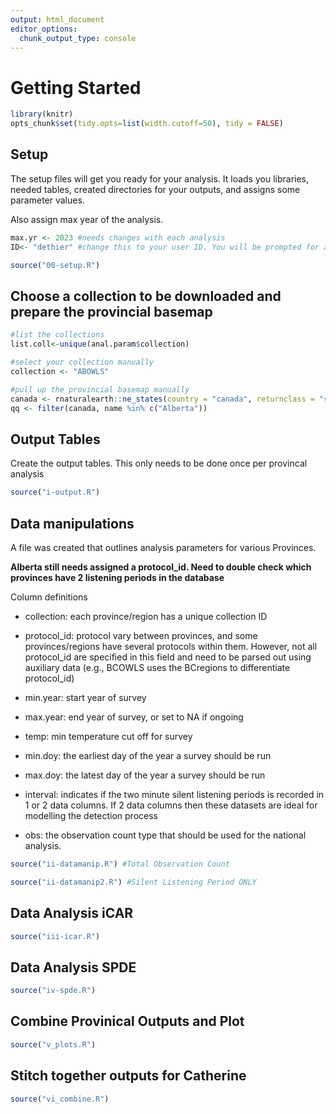 ```yaml
---
output: html_document
editor_options: 
  chunk_output_type: console
---
```


# Getting Started {#DataManip3}

```r

library(knitr)
opts_chunk$set(tidy.opts=list(width.cutoff=50), tidy = FALSE)

```

## Setup

The setup files will get you ready for your analysis. It loads you libraries, needed tables, created directories for your outputs, and assigns some parameter values. 

Also assign max year of the analysis. 

```r

max.yr <- 2023 #needs changes with each analysis
ID<- "dethier" #change this to your user ID. You will be prompted for a password. 

source("00-setup.R")

```

## Choose a collection to be downloaded and prepare the provincial basemap

```r

#list the collections
list.coll<-unique(anal.param$collection)

#select your collection manually
collection <- "ABOWLS"

#pull up the provincial basemap manually
canada <- rnaturalearth::ne_states(country = "canada", returnclass = "sf") %>% st_transform(epsg6703km) 
qq <- filter(canada, name %in% c("Alberta"))

```

## Output Tables

Create the output tables. This only needs to be done once per provincal analysis

```r

source("i-output.R")

```


## Data manipulations 

A file was created that outlines analysis parameters for various
Provinces.

**Alberta still needs assigned a protocol_id. Need to double check which
provinces have 2 listening periods in the database**

Column definitions

-   collection: each province/region has a unique collection ID

-   protocol_id: protocol vary between provinces, and some
    provinces/regions have several protocols within them. However, not
    all protocol_id are specified in this field and need to be parsed
    out using auxiliary data (e.g., BCOWLS uses the BCregions to
    differentiate protocol_id)

-   min.year: start year of survey

-   max.year: end year of survey, or set to NA if ongoing

-   temp: min temperature cut off for survey

-   min.doy: the earliest day of the year a survey should be run

-   max.doy: the latest day of the year a survey should be run

-   interval: indicates if the two minute silent listening periods is
    recorded in 1 or 2 data columns. If 2 data columns then these
    datasets are ideal for modelling the detection process

-   obs: the observation count type that should be used for the national
    analysis.


```r

source("ii-datamanip.R") #Total Observation Count

source("ii-datamanip2.R") #Silent Listening Period ONLY

```

## Data Analysis iCAR

```r

source("iii-icar.R")

```

## Data Analysis SPDE

```r

source("iv-spde.R")

```

## Combine Provinical Outputs and Plot 

```r

source("v_plots.R")

```

## Stitch together outputs for Catherine


```r

source("vi_combine.R")

```